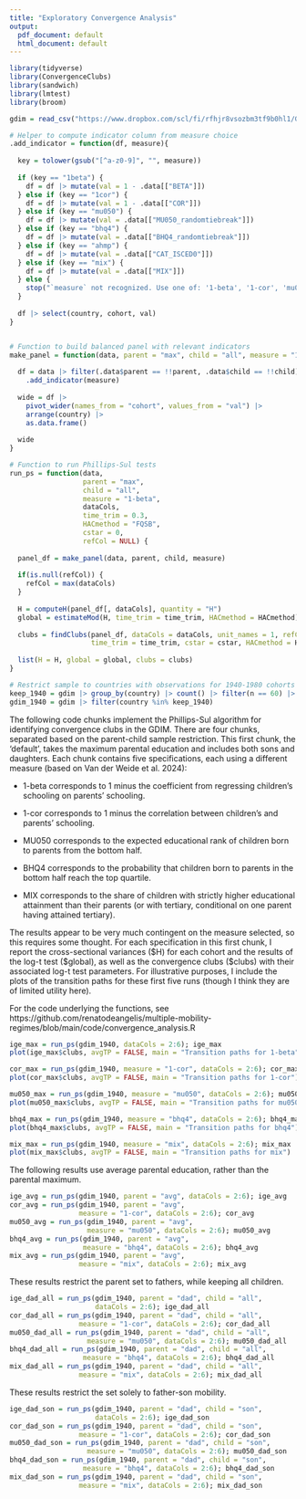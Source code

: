 ```yaml
---
title: "Exploratory Convergence Analysis"
output:
  pdf_document: default
  html_document: default
---
```


```r
library(tidyverse)
library(ConvergenceClubs)
library(sandwich)
library(lmtest)
library(broom)

gdim = read_csv("https://www.dropbox.com/scl/fi/rfhjr8vsozbm3tf9b0hl1/GDIM_2023_03.csv?rlkey=e7xkxskhd2tqrh13lp13th9xr&st=2wdvfvf0&dl=1")

# Helper to compute indicator column from measure choice
.add_indicator = function(df, measure){
 
  key = tolower(gsub("[^a-z0-9]", "", measure))
  
  if (key == "1beta") {
    df = df |> mutate(val = 1 - .data[["BETA"]])
  } else if (key == "1cor") {
    df = df |> mutate(val = 1 - .data[["COR"]])
  } else if (key == "mu050") {
    df = df |> mutate(val = .data[["MU050_randomtiebreak"]])
  } else if (key == "bhq4") {
    df = df |> mutate(val = .data[["BHQ4_randomtiebreak"]])
  } else if (key == "ahmp") {
    df = df |> mutate(val = .data[["CAT_ISCED0"]])
  } else if (key == "mix") {
    df = df |> mutate(val = .data[["MIX"]])
  } else {
    stop("`measure` not recognized. Use one of: '1-beta', '1-cor', 'mu050', 'bhq4', 'ahmp', 'mix'.")
  }
  
  df |> select(country, cohort, val)
}


# Function to build balanced panel with relevant indicators
make_panel = function(data, parent = "max", child = "all", measure = "1-beta"){
  
  df = data |> filter(.data$parent == !!parent, .data$child == !!child) |>
    .add_indicator(measure)
  
  wide = df |>
    pivot_wider(names_from = "cohort", values_from = "val") |>
    arrange(country) |>
    as.data.frame()
  
  wide
}

# Function to run Phillips-Sul tests
run_ps = function(data,
                  parent = "max",
                  child = "all",
                  measure = "1-beta",
                  dataCols,
                  time_trim = 0.3,
                  HACmethod = "FQSB",
                  cstar = 0,
                  refCol = NULL) {
  
  panel_df = make_panel(data, parent, child, measure)
  
  if(is.null(refCol)) {
    refCol = max(dataCols)
  }
  
  H = computeH(panel_df[, dataCols], quantity = "H")
  global = estimateMod(H, time_trim = time_trim, HACmethod = HACmethod)
  
  clubs = findClubs(panel_df, dataCols = dataCols, unit_names = 1, refCol = refCol,
                    time_trim = time_trim, cstar = cstar, HACmethod = HACmethod)
  
  list(H = H, global = global, clubs = clubs)
}

# Restrict sample to countries with observations for 1940-1980 cohorts
keep_1940 = gdim |> group_by(country) |> count() |> filter(n == 60) |> pull(country)
gdim_1940 = gdim |> filter(country %in% keep_1940)
```

The following code chunks implement the Phillips-Sul algorithm for identifying convergence clubs in the GDIM. There are four chunks, separated based on the parent-child sample restriction. This first chunk, the 'default', takes the maximum parental education and includes both sons and daughters. Each chunk contains five specifications, each using a different measure (based on Van der Weide et al. 2024):

- 1-beta corresponds to 1 minus the coefficient from regressing children's schooling on parents' schooling. 

- 1-cor corresponds to 1 minus the correlation between children's and parents' schooling.

- MU050 corresponds to the expected educational rank of children born to parents from the bottom half.

- BHQ4 corresponds to the probability that children born to parents in the bottom half reach the top quartile.

- MIX corresponds to the share of children with strictly higher educational attainment than their parents (or with tertiary, conditional on one parent having attained tertiary).

The results appear to be very much contingent on the measure selected, so this requires some thought. For each specification in this first chunk, I report the cross-sectional variances (\$H) for each cohort and the results of the log-t test (\$global), as well as the convergence clubs (\$clubs) with their associated log-t test parameters. For illustrative purposes, I include the plots of the transition paths for these first five runs (though I think they are of limited utility here). 

For the code underlying the functions, see https://github.com/renatodeangelis/multiple-mobility-regimes/blob/main/code/convergence_analysis.R

```r
ige_max = run_ps(gdim_1940, dataCols = 2:6); ige_max
plot(ige_max$clubs, avgTP = FALSE, main = "Transition paths for 1-beta")

cor_max = run_ps(gdim_1940, measure = "1-cor", dataCols = 2:6); cor_max
plot(cor_max$clubs, avgTP = FALSE, main = "Transition paths for 1-cor")

mu050_max = run_ps(gdim_1940, measure = "mu050", dataCols = 2:6); mu050_max
plot(mu050_max$clubs, avgTP = FALSE, main = "Transition paths for mu050")

bhq4_max = run_ps(gdim_1940, measure = "bhq4", dataCols = 2:6); bhq4_max
plot(bhq4_max$clubs, avgTP = FALSE, main = "Transition paths for bhq4")

mix_max = run_ps(gdim_1940, measure = "mix", dataCols = 2:6); mix_max
plot(mix_max$clubs, avgTP = FALSE, main = "Transition paths for mix")
```

The following results use average parental education, rather than the parental maximum.

```r
ige_avg = run_ps(gdim_1940, parent = "avg", dataCols = 2:6); ige_avg
cor_avg = run_ps(gdim_1940, parent = "avg",
                 measure = "1-cor", dataCols = 2:6); cor_avg
mu050_avg = run_ps(gdim_1940, parent = "avg",
                   measure = "mu050", dataCols = 2:6); mu050_avg
bhq4_avg = run_ps(gdim_1940, parent = "avg",
                  measure = "bhq4", dataCols = 2:6); bhq4_avg
mix_avg = run_ps(gdim_1940, parent = "avg",
                 measure = "mix", dataCols = 2:6); mix_avg
```

These results restrict the parent set to fathers, while keeping all children.

```r
ige_dad_all = run_ps(gdim_1940, parent = "dad", child = "all",
                     dataCols = 2:6); ige_dad_all
cor_dad_all = run_ps(gdim_1940, parent = "dad", child = "all",
                 measure = "1-cor", dataCols = 2:6); cor_dad_all
mu050_dad_all = run_ps(gdim_1940, parent = "dad", child = "all",
                   measure = "mu050", dataCols = 2:6); mu050_dad_all
bhq4_dad_all = run_ps(gdim_1940, parent = "dad", child = "all",
                  measure = "bhq4", dataCols = 2:6); bhq4_dad_all
mix_dad_all = run_ps(gdim_1940, parent = "dad", child = "all",
                 measure = "mix", dataCols = 2:6); mix_dad_all
```

These results restrict the set solely to father-son mobility.

```r
ige_dad_son = run_ps(gdim_1940, parent = "dad", child = "son",
                     dataCols = 2:6); ige_dad_son
cor_dad_son = run_ps(gdim_1940, parent = "dad", child = "son",
                 measure = "1-cor", dataCols = 2:6); cor_dad_son
mu050_dad_son = run_ps(gdim_1940, parent = "dad", child = "son",
                   measure = "mu050", dataCols = 2:6); mu050_dad_son
bhq4_dad_son = run_ps(gdim_1940, parent = "dad", child = "son",
                  measure = "bhq4", dataCols = 2:6); bhq4_dad_son
mix_dad_son = run_ps(gdim_1940, parent = "dad", child = "son",
                 measure = "mix", dataCols = 2:6); mix_dad_son
```









